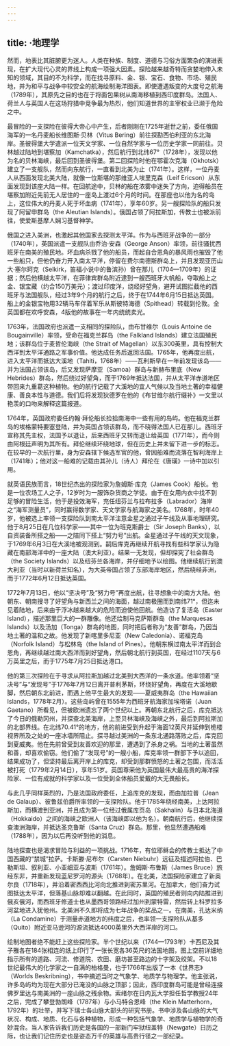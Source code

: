 ```yaml
---
---
---
```

title: ·地理学
---




然而，地表比其脏腑更为迷人。人类在种族、制度、道德与习俗方面繁杂的演进表现，在扩大现代心灵的界线上构成一项强大因素。探险越来越奇特而贪婪地伸入未知的领域，其目的不为科学，而在找寻原料、金、银、宝石、食物、市场、殖民地，并为和平与战争中较安全的航海绘制海洋图表。即使遭遇叛变的大度号之航海（1789年），其原先之目的也在于将面包果树从南海移植到西印度群岛。法国人、荷兰人与英国人在这场狩猎中竞争最为热烈，他们知道世界的主宰权业已濒于危险之中。

最冒险的一支探险在彼得大帝心中产生，后者刚刚在1725年逝世之前，委任俄国海军的一名丹麦船长维图斯·贝林（Vitus Bering）前往探勘西伯利亚的东北海岸。圣彼得堡大学遣派一位天文学家、一位自然学家与一位历史学家一同前往。贝林越过陆地到堪察加（Kamchatka），然后航行到北纬67°（1728年），发现以他为名的贝林海峡，最后回到圣彼得堡。第二回探险时他在鄂霍次克海（Okhotsk）建立了一支舰队，然而向东航行，一直看到北美为止（1741年）。这样，一位丹麦人从西面发现北美大陆，就像一位斯堪的那维亚人埃里克森（Leif Ericson）从东面发现到该座大陆一样。在回航途中，贝林的船在浓雾中迷失了方向，迫得船员在堪察加附近先前无人居住的一座岛上渡过6个月的时间。在那座也以他为名的岛上，这位伟大的丹麦人死于坏血病（1741年），享年60岁。另一艘探险队的船只发现了阿留申群岛（the Aleutian Islands）。俄国占领了阿拉斯加，传教士也被派前往，使爱斯基摩人娴习基督神学。

俄国之进入美洲，也激起其他国家去探测太平洋。作为与西班牙战争的一部分（1740年），英国派遣一支舰队由乔治·安森（George Anson）率领，前往骚扰西班牙在南美的殖民地。坏血病杀戮了他的船员，而起自合恩角的暴风雨也摧毁了他一些船只，但他仍奋力开入南太平洋，停留在费尔南德斯群岛上，并且发现亚历山大·塞尔珂克（Selkirk，笛福小说中的鲁滨孙）曾在那儿（1704—1709年）的证据；然后他横越太平洋，在菲律宾群岛附近逮到一艘西班牙大帆船，夺取船上之金、银宝藏（约合150万美元）；渡过印度洋，绕经好望角，避开试图拦截他的西班牙与法国舰队，经过3年9个月的航行之后，终于在1744年6月15日抵达英国。船上的金银宝物用32辆马车伴着军乐从斯彼特海德（Spithead）转载到伦敦。全英国都在欢呼安森，4版他的故事在一年内统统卖光。

1763年，法国政府也派遣一支相同的探险队，由布甘维尔（Louis Antoine de Bougainville）率领，受命在福克兰群岛（the Falkland Islands）建立法国殖民地；该群岛位于麦哲伦海峡（the Strait of Magellan）以东300英里，具有控制大西洋到太平洋通路之军事价值。他达成任务后返回法国。1765年，他再度出航，进入太平洋而抵达大溪地（Tahiti，1768年）——瓦利斯早在一年前发现该岛——并为法国占领该岛，后又发现萨摩亚（Samoa）群岛与新赫布里底（New Hebrides）群岛，然后绕过好望角，而于1769年抵达法国，并从太平洋赤道地区带回来九重葛这种植物。他的航行记载了大溪地的宜人气候以及当地土著的幸福健康、善良本性与道德。我们后将发现狄德罗在他的《布甘维尔航行缀补》一文里以艳羡的口吻来解释这篇报道。

1764年，英国政府委任约翰·拜伦船长捡拾南海中一些有用的岛屿。他在福克兰群岛的埃格蒙特要塞登陆，并为英国占领该群岛，而不晓得法国人已在那儿。西班牙宣称其先主权，法国予以退让，后来西班牙又转而退让给英国（1771年），而今则由阿根廷声明为其所有。拜伦继续环绕地球，但在历史上并未留下进一步的标志。在较早的一次航行里，身为安森辖下候选军官的他，曾因船难而流落在智利海岸上（1741年）；他对这一船难的记载由其孙儿（诗人）拜伦在《唐璜》一诗中加以引用。

就英语民族而言，18世纪杰出的探险家为詹姆斯·库克（James Cook）船长。他是一位农场工人之子，12岁时为一服饰杂货商之学徒。由于在女用内衣中找不到足够的冒险生活，他于是投效海军，充任纽芬兰与拉布拉多（Labrador）海岸之“海军测量员”，同时赢得数学家、天文学家与航海家之美名。1768年，时年40岁，他被选上率领一支探险队到南太平洋注意金星之通过子午线及从事地理研究。他于8月25日在几位科学家——其中一位为班克斯爵士（Sir Joseph Banks），以自资装备所搭之船——之陪同下搭上“努力号”出航。金星通过子午线的天文现象，于1769年6月3日在大溪地被观测到。嗣后库克再继续开航寻找有些科学家认为隐藏在南部海洋中的一座大陆（澳大利亚）。结果一无发现，但却探究了社会群岛（the Society Islands）以及纽芬兰各海岸，并仔细地予以绘图。他继续航行到澳大利亚（当时以新荷兰知名），为大英帝国占领了东部海岸地区，然后绕经非洲，而于1772年6月12日抵达英国。

1772年7月13日，他以“坚决号”及“努力号”再度出航，往寻想象中的南方大陆。他朝东、朝南搜寻了好望角与新西兰之间的海面，越过南极圈而到南纬71°，但迄未见着陆地，后来由于浮冰越来越大的危险而迫使他回航。他造访了复活岛（Easter Island），描述那里巨大的一群雕像。他还绘制马克萨斯群岛（the Marquesas Islands）以及汤加（Tonga）群岛的地图，同时把后者称为“友善”群岛，乃因当地土著的温和之故。他发现了新喀里多尼亚（New Caledonia）、诺福克岛（Norfolk Island）与松林岛（the Island of Pines）。他朝东横过南太平洋而到合恩角，再继续越过南大西洋而到好望角，然后朝北航行到英国，在经过1107天与6万英里之后，而于1775年7月25日抵达港口。

他的第三次探险在于寻求从阿拉斯加越过北美到大西洋的一条水道。他率领着“坚决号”与“发现号”于1776年7月12日离开普利茅斯，环绕好望角，再度在大溪地歇脚，然后朝东北前进，而遇上他平生最大的发现——夏威夷群岛（the Hawaiian Islands，1778年2月）。这些岛屿曾在1555年为西班牙航海家加埃塔诺（Juan Gaetano）所看见，但被欧洲遗忘了两个世纪以上。再朝东北航行之后，库克抵达了今日的俄勒冈州，并探查北美海岸，上至贝林海峡及海峡之外，最后到阿拉斯加的北部界线。在北纬70.41°的地方，他的前进受到升起于海面12英尺并延伸到桅楼视界所及之处的一座冰墙所阻止。探寻越过美洲的一条东北通路落败之后，库克回到夏威夷。他在先前曾受到友善欢迎的那里，遭遇到了杀身之祸。当地的土著虽然和善，却喜欢偷窃。他们偷了“发现号”的一艘小船，库克率领一群部下予以追回，结果成功了，但坚持最后离开岸上的库克，却受到那群愤怒的土著之包围，而活活被打死（1779年2月14日），享年51岁。英国尊荣他为英国最伟大最高贵的海洋探险家、一位有成就的科学家以及一位受到全体船员爱戴的大无畏船长。

与此几乎同样英烈的，乃是法国政府委任，上追库克的发现，而由加拉普（Jean de Galaup）、彼鲁兹伯爵所率领的一支探险队。他于1785年绕经南美，上达阿拉斯加，而横渡到亚洲，并且成为第一位经过俄属库页岛（Sakhalin）与日本北海道（Hokkaido）之间的海峡之欧洲人（该海峡即以他为名）。朝南航行后，他继续探查澳洲海岸，并抵达圣克鲁斯（Santa Cruz）群岛。那里，他显然遭遇船难（1788年），因为以后再没听到他的消息。

陆地探查也是渴求冒险与利益的一项挑战。1716年，有位耶稣会的传教士抵达了中国西藏的“禁城”拉萨。卡斯滕·尼布尔（Carsten Niebuhr）远征及描述阿拉伯、巴勒斯坦、叙利亚、小亚细亚与波斯（1761年）。詹姆斯·布鲁斯（James Bruce）旅经东非，并重新发现蓝尼罗河的源头（1768年）。在北美，法国探险家建立了新奥尔良（1718年），并沿着密西西比河向北推进到密苏里河。在加拿大，他们奋力试图抵达太平洋，但落基山脉却难以翻越。在此同时，英国的殖民者则向内陆推进到俄亥俄河，而西班牙修道士也从墨西哥领路经过加州到蒙特雷，然后转上科罗拉多河盆地进入犹他州。北美洲不久即将成为七年战争的奖品之一。在南美，孔达米纳（La Condamine）于测量赤道地方的纬度之后，也率领一支探险队从基多（Quito）附近亚马逊河的源流抵达4000英里外大西洋岸的河口。

绘制地图者绝不能赶上这些探险家。半个世纪以来（1744—1793年）卡西尼及其子雅各在184张相连的纸上印行了一张长宽各36英尺的法国地图，图上空前详细地指示所有的道路、河流、修道院、农田、磨坊甚至路边的十字架及绞架。不以18世纪最伟大的化学家之一自满的柏格曼，也于1766年出版了一本《世界志》（Worlds Beskribning），书中摘述当时之气象学、地质学与物理学。他主张说，许多岛屿均为现在大部分已淹没的山脉之顶部；因此，西印度群岛可能是曾经连接佛罗里达与南美洲的一座山脉之残余物。索绪尔在日内瓦大学担任哲学教授24年之后，完成了攀登勃朗峰（1787年）与小马特合恩峰（the Klein Matterhorn，1792年）的壮举，并写下瑞士各山脉大部头的研究书册。书中涉及各山脉的大气状况、构成、地质、化石与各种植物，形成一种包括气象学、地质学与植物学的奇妙混合。当人家告诉我们历史是各国的一部新门牢狱纽盖特（Newgate）日历之际，也让我们记住历史也是姿态万千的英雄与高贵行径之一部纪录。